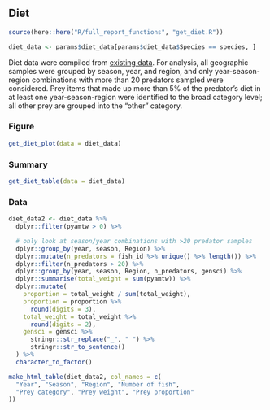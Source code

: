 ## Diet

```r
source(here::here("R/full_report_functions", "get_diet.R"))
```

```r
diet_data <- params$diet_data[params$diet_data$Species == species, ]
```

Diet data were compiled from [existing data](https://github.com/Laurels1/Condition/blob/master/data/allfh.RData). For analysis, all geographic samples were grouped by season, year, and region, and only year-season-region combinations with more than 20 predators sampled were considered. Prey items that made up more than 5% of the predator's diet in at least one year-season-region were identified to the broad category level; all other prey are grouped into the "other" category.

### Figure
```r
get_diet_plot(data = diet_data)
```

### Summary
```r
get_diet_table(data = diet_data)
```

### Data
```r
diet_data2 <- diet_data %>%
  dplyr::filter(pyamtw > 0) %>%

  # only look at season/year combinations with >20 predator samples
  dplyr::group_by(year, season, Region) %>%
  dplyr::mutate(n_predators = fish_id %>% unique() %>% length()) %>%
  dplyr::filter(n_predators > 20) %>%
  dplyr::group_by(year, season, Region, n_predators, gensci) %>%
  dplyr::summarise(total_weight = sum(pyamtw)) %>%
  dplyr::mutate(
    proportion = total_weight / sum(total_weight),
    proportion = proportion %>%
      round(digits = 3),
    total_weight = total_weight %>%
      round(digits = 2),
    gensci = gensci %>%
      stringr::str_replace("_", " ") %>%
      stringr::str_to_sentence()
  ) %>%
  character_to_factor()

make_html_table(diet_data2, col_names = c(
  "Year", "Season", "Region", "Number of fish",
  "Prey category", "Prey weight", "Prey proportion"
))
```
